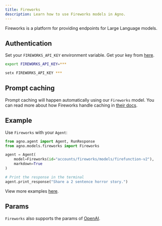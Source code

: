 ```yaml
---
title: Fireworks
description: Learn how to use Fireworks models in Agno.
---
```


Fireworks is a platform for providing endpoints for Large Language models.

## Authentication

Set your `FIREWORKS_API_KEY` environment variable. Get your key from [here](https://fireworks.ai/account/api-keys).

<CodeGroup>

```bash Mac
export FIREWORKS_API_KEY=***
```

```bash Windows
setx FIREWORKS_API_KEY ***
```

</CodeGroup>

## Prompt caching

Prompt caching will happen automatically using our `Fireworks` model. You can read more about how Fireworks handle caching in [their docs](https://docs.fireworks.ai/guides/prompt-caching#using-prompt-caching).


## Example

Use `Fireworks` with your `Agent`:

<CodeGroup>

```python agent.py
from agno.agent import Agent, RunResponse
from agno.models.fireworks import Fireworks

agent = Agent(
    model=Fireworks(id="accounts/fireworks/models/firefunction-v2"),
    markdown=True
)

# Print the response in the terminal
agent.print_response("Share a 2 sentence horror story.")

```

</CodeGroup>

<Note> View more examples [here](../examples/models/fireworks). </Note>

## Params

<Snippet file="model-fireworks-params.mdx" />

`Fireworks` also supports the params of [OpenAI](/reference/models/openai).

